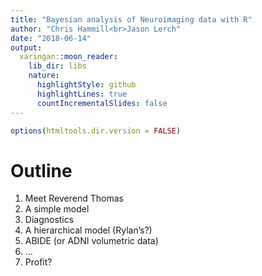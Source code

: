 ```yaml
---
title: "Bayesian analysis of Neuroimaging data with R"
author: "Chris Hammill<br>Jason Lerch"
date: "2018-06-14"
output:
  xaringan::moon_reader:
    lib_dir: libs
    nature:
      highlightStyle: github
      highlightLines: true
      countIncrementalSlides: false
---
```


```r
options(htmltools.dir.version = FALSE)
```


# Outline

1. Meet Reverend Thomas
1. A simple model
1. Diagnostics
1. A hierarchical model (Rylan's?)
1. ABIDE (or ADNI volumetric data)
1. ... 
1. Profit?



